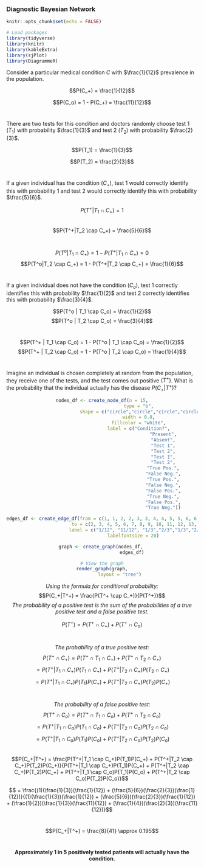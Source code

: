 ### Diagnostic Bayesian Network


```r
knitr::opts_chunk$set(echo = FALSE)

# Load packages 
library(tidyverse)
library(knitr)
library(kableExtra)
library(sjPlot)
library(DiagrammeR)
```

Consider a particular medical condition $C$ with $\frac{1}{12}$ prevalence in the population.

$$P(C_+) = \frac{1}{12}$$

$$P(C_o) = 1 - P(C_+) =  \frac{11}{12}$$
 <br>
 
There are two tests for this condition and doctors randomly choose test 1 $(T_1)$ with probability $\frac{1}{3}$ and test 2 $(T_2)$ with probability $\frac{2}{3}$. 

$$P(T_1) = \frac{1}{3}$$  


$$P(T_2) = \frac{2}{3}$$
 <br>
 
If a given individual has the condition $(C_+)$, test 1 would correctly identify this with probability $1$ and test 2 would correctly identify this with probability $\frac{5}{6}$.

$$P(T^+|T_1 \cap C_+) = 1$$   
$$P(T^+|T_2 \cap C_+) = \frac{5}{6}$$
<br>

$$P(T^o|T_1 \cap C_+) = 1 - P(T^+|T_1 \cap C_+) = 0$$ 
$$P(T^o|T_2 \cap C_+) = 1 - P(T^+|T_2 \cap C_+) = \frac{1}{6}$$
<br>

If a given individual does not have the condition $(C_o)$, test 1 correctly identifies this with probability $\frac{1}{2}$ and test 2 correctly identifies this with probability $\frac{3}{4}$.

$$P(T^o | T_1 \cap C_o) = \frac{1}{2}$$ 
$$P(T^o | T_2 \cap C_o) = \frac{3}{4}$$
<br>

$$P(T^+ | T_1 \cap C_o) = 1 - P(T^o | T_1 \cap C_o) = \frac{1}{2}$$
$$P(T^+ | T_2 \cap C_o) = 1 - P(T^o | T_2 \cap C_o) = \frac{1}{4}$$
<br>

Imagine an individual is chosen completely at random from the population, they receive one of the tests, and the test comes out positive $(T^+)$. What is the probability that the individual actually has the disease $P(C_+|T^+)$?
<br>

<center>
```r
nodes_df <- create_node_df(n = 15,
                           type = "b",
                           shape = c("circle","circle","circle","circle","circle","circle","circle",                        "rectangle","rectangle","rectangle","rectangle","rectangle","rectangle","rectangle","rectangle"),
                           width = 0.8,
                           fillcolor = "white",
                           label = c("Condition?",
                                             "Present",
                                             "Absent",
                                             "Test 1",
                                             "Test 2",
                                             "Test 1",
                                             "Test 2",
                                             "True Pos.",
                                             "False Neg.",
                                             "True Pos.",
                                             "False Neg.",
                                             "False Pos.",
                                             "True Neg.",
                                             "False Pos.",
                                             "True Neg."))

edges_df <- create_edge_df(from = c(1, 1, 2, 2, 3, 3, 4, 4, 5, 5, 6, 6, 7, 7),
                        to = c(2, 3, 4, 5, 6, 7, 8, 9, 10, 11, 12, 13, 14, 15),
                       label = c("1/12", "11/12", "1/3","2/3","1/3","2/3","1","0","5/6","1/6","1/2","1/2","1/4","3/4"),
                       labelfontsize = 20)

graph <- create_graph(nodes_df, 
                      edges_df)

# View the graph
render_graph(graph,
             layout = "tree")

```
</center>

<center>
*Using the formula for conditional probability:*
$$P(C_+|T^+) = \frac{P(T^+ \cap C_+)}{P(T^+)}$$
*The probability of a positive test is the sum of the probabilities of a true positive test and a false positive test.*
<center>
$$P(T^+) = P(T^+ \cap C_+) + P(T^+ \cap C_o)$$
<br>

*The probability of a true positive test:*
$$P(T^+ \cap C_+) = P(T^+ \cap T_1 \cap C_+) + P(T^+ \cap T_2 \cap C_+)$$
$$ = P(T^+|T_1 \cap C_+)P(T_1 \cap C_+) + P(T^+|T_2 \cap C_+)P(T_2 \cap C_+)$$
$$ = P(T^+|T_1 \cap C_+)P(T_1)P(C_+) + P(T^+|T_2 \cap C_+)P(T_2)P(C_+)$$
<br>

*The probability of a false positive test:*
$$P(T^+ \cap C_o) = P(T^+ \cap T_1 \cap C_o) + P(T^+ \cap T_2 \cap C_o)$$
$$ = P(T^+|T_1 \cap C_o)P(T_1 \cap C_o) + P(T^+|T_2 \cap C_o)P(T_2 \cap C_o)$$
$$ = P(T^+|T_1 \cap C_o)P(T_1)P(C_o) + P(T^+|T_2 \cap C_o)P(T_2)P(C_o)$$
<br>
$$P(C_+|T^+) = \frac{P(T^+|T_1 \cap C_+)P(T_1)P(C_+) + P(T^+|T_2 \cap C_+)P(T_2)P(C_+)}{P(T^+|T_1 \cap C_+)P(T_1)P(C_+) + P(T^+|T_2 \cap C_+)P(T_2)P(C_+) + P(T^+|T_1 \cap C_o)P(T_1)P(C_o) + P(T^+|T_2 \cap C_o)P(T_2)P(C_o)}$$

 $$ = \frac{(1)(\frac{1}{3})(\frac{1}{12}) + (\frac{5}{6})(\frac{2}{3})(\frac{1}{12})}{(1)(\frac{1}{3})(\frac{1}{12}) + (\frac{5}{6})(\frac{2}{3})(\frac{1}{12}) + (\frac{1}{2})(\frac{1}{3})(\frac{11}{12}) + (\frac{1}{4})(\frac{2}{3})(\frac{11}{12})}$$
<br>


$$P(C_+|T^+) = \frac{8}{41} \approx 0.195$$
 <br>
 
**Approximately 1 in 5 positively tested patients will actually have the condition.**
</center>

<br>
 
 
